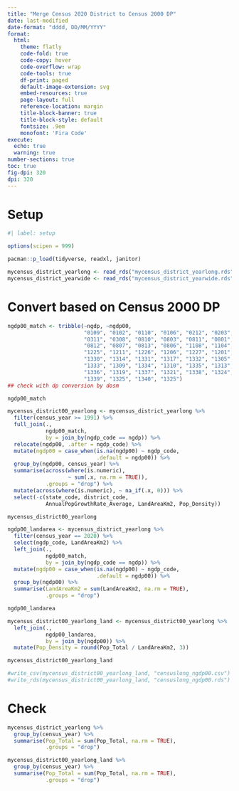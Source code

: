 ```yaml
---
title: "Merge Census 2020 District to Census 2000 DP"
date: last-modified
date-format: "dddd, DD/MM/YYYY"
format: 
  html:
    theme: flatly
    code-fold: true
    code-copy: hover
    code-overflow: wrap
    code-tools: true
    df-print: paged
    default-image-extension: svg
    embed-resources: true
    page-layout: full
    reference-location: margin
    title-block-banner: true
    title-block-style: default
    fontsize: .9em
    monofont: 'Fira Code'
execute: 
  echo: true
  warning: true
number-sections: true
toc: true
fig-dpi: 320
dpi: 320
---
```


# Setup

```r
#| label: setup

options(scipen = 999)

pacman::p_load(tidyverse, readxl, janitor)

mycensus_district_yearlong <- read_rds("mycensus_district_yearlong.rds")
mycensus_district_yearwide <- read_rds("mycensus_district_yearwide.rds")
```

# Convert based on Census 2000 DP

```r
ngdp00_match <- tribble(~ngdp, ~ngdp00, 
                        "0109", "0102", "0110", "0106", "0212", "0203", 
                        "0311", "0308", "0810", "0803", "0811", "0801", 
                        "0812", "0807", "0813", "0806", "1108", "1104", 
                        "1225", "1211", "1226", "1206", "1227", "1201", 
                        "1330", "1314", "1331", "1317", "1332", "1305", 
                        "1333", "1309", "1334", "1310", "1335", "1313", 
                        "1336", "1319", "1337", "1321", "1338", "1324", 
                        "1339", "1325", "1340", "1325")
## check with dp conversion by dosm

ngdp00_match
```


```r
mycensus_district00_yearlong <- mycensus_district_yearlong %>% 
  filter(census_year >= 1991) %>% 
  full_join(., 
            ngdp00_match, 
            by = join_by(ngdp_code == ngdp)) %>% 
  relocate(ngdp00, .after = ngdp_code) %>% 
  mutate(ngdp00 = case_when(is.na(ngdp00) ~ ngdp_code, 
                            .default = ngdp00)) %>% 
  group_by(ngdp00, census_year) %>% 
  summarise(across(where(is.numeric), 
                   ~ sum(.x, na.rm = TRUE)), 
            .groups = "drop") %>% 
  mutate(across(where(is.numeric), ~ na_if(.x, 0))) %>% 
  select(-c(state_code, district_code, 
            AnnualPopGrowthRate_Average, LandAreaKm2, Pop_Density))

mycensus_district00_yearlong
```


```r
ngdp00_landarea <- mycensus_district_yearlong %>% 
  filter(census_year == 2020) %>% 
  select(ngdp_code, LandAreaKm2) %>% 
  left_join(., 
            ngdp00_match, 
            by = join_by(ngdp_code == ngdp)) %>% 
  mutate(ngdp00 = case_when(is.na(ngdp00) ~ ngdp_code, 
                            .default = ngdp00)) %>% 
  group_by(ngdp00) %>% 
  summarise(LandAreaKm2 = sum(LandAreaKm2, na.rm = TRUE), 
            .groups = "drop")

ngdp00_landarea
```

```r
mycensus_district00_yearlong_land <- mycensus_district00_yearlong %>% 
  left_join(., 
            ngdp00_landarea, 
            by = join_by(ngdp00)) %>% 
  mutate(Pop_Density = round(Pop_Total / LandAreaKm2, 3))

mycensus_district00_yearlong_land
```

```r
#write_csv(mycensus_district00_yearlong_land, "censuslong_ngdp00.csv")
#write_rds(mycensus_district00_yearlong_land, "censuslong_ngdp00.rds")
```

# Check

```r
mycensus_district_yearlong %>% 
  group_by(census_year) %>% 
  summarise(Pop_Total = sum(Pop_Total, na.rm = TRUE), 
            .groups = "drop")

mycensus_district00_yearlong_land %>% 
  group_by(census_year) %>% 
  summarise(Pop_Total = sum(Pop_Total, na.rm = TRUE), 
            .groups = "drop")
```

